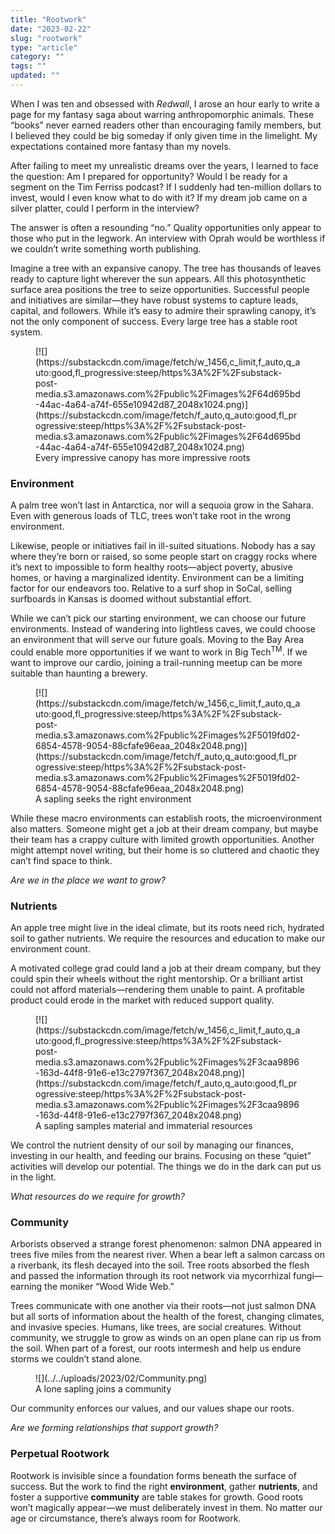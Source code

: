 ```yaml
---
title: "Rootwork"
date: "2023-02-22"
slug: "rootwork"
type: "article"
category: ""
tags: ""
updated: ""
---
```


When I was ten and obsessed with *Redwall*, I arose an hour early to write a page for my fantasy saga about warring anthropomorphic animals. These “books” never earned readers other than encouraging family members, but I believed they could be big someday if only given time in the limelight. My expectations contained more fantasy than my novels.

After failing to meet my unrealistic dreams over the years, I learned to face the question: Am I prepared for opportunity? Would I be ready for a segment on the Tim Ferriss podcast? If I suddenly had ten-million dollars to invest, would I even know what to do with it? If my dream job came on a silver platter, could I perform in the interview?

The answer is often a resounding “no.” Quality opportunities only appear to those who put in the legwork. An interview with Oprah would be worthless if we couldn’t write something worth publishing.

Imagine a tree with an expansive canopy. The tree has thousands of leaves ready to capture light wherever the sun appears. All this photosynthetic surface area positions the tree to seize opportunities. Successful people and initiatives are similar—they have robust systems to capture leads, capital, and followers. While it’s easy to admire their sprawling canopy, it’s not the only component of success. Every large tree has a stable root system.

<figure class="wp-block-image">[![](https://substackcdn.com/image/fetch/w_1456,c_limit,f_auto,q_auto:good,fl_progressive:steep/https%3A%2F%2Fsubstack-post-media.s3.amazonaws.com%2Fpublic%2Fimages%2F64d695bd-44ac-4a64-a74f-655e10942d87_2048x1024.png)](https://substackcdn.com/image/fetch/f_auto,q_auto:good,fl_progressive:steep/https%3A%2F%2Fsubstack-post-media.s3.amazonaws.com%2Fpublic%2Fimages%2F64d695bd-44ac-4a64-a74f-655e10942d87_2048x1024.png)<figcaption class="wp-element-caption">Every impressive canopy has more impressive roots</figcaption></figure>

### Environment

A palm tree won’t last in Antarctica, nor will a sequoia grow in the Sahara. Even with generous loads of TLC, trees won’t take root in the wrong environment.

Likewise, people or initiatives fail in ill-suited situations. Nobody has a say where they’re born or raised, so some people start on craggy rocks where it’s next to impossible to form healthy roots—abject poverty, abusive homes, or having a marginalized identity. Environment can be a limiting factor for our endeavors too. Relative to a surf shop in SoCal, selling surfboards in Kansas is doomed without substantial effort.

While we can’t pick our starting environment, we can choose our future environments. Instead of wandering into lightless caves, we could choose an environment that will serve our future goals. Moving to the Bay Area could enable more opportunities if we want to work in Big Tech<sup>TM</sup>. If we want to improve our cardio, joining a trail-running meetup can be more suitable than haunting a brewery.

<figure class="wp-block-image">[![](https://substackcdn.com/image/fetch/w_1456,c_limit,f_auto,q_auto:good,fl_progressive:steep/https%3A%2F%2Fsubstack-post-media.s3.amazonaws.com%2Fpublic%2Fimages%2F5019fd02-6854-4578-9054-88cfafe96eaa_2048x2048.png)](https://substackcdn.com/image/fetch/f_auto,q_auto:good,fl_progressive:steep/https%3A%2F%2Fsubstack-post-media.s3.amazonaws.com%2Fpublic%2Fimages%2F5019fd02-6854-4578-9054-88cfafe96eaa_2048x2048.png)<figcaption class="wp-element-caption">A sapling seeks the right environment</figcaption></figure>While these macro environments can establish roots, the microenvironment also matters. Someone might get a job at their dream company, but maybe their team has a crappy culture with limited growth opportunities. Another might attempt novel writing, but their home is so cluttered and chaotic they can’t find space to think.

*Are we in the place we want to grow?*

### Nutrients

An apple tree might live in the ideal climate, but its roots need rich, hydrated soil to gather nutrients. We require the resources and education to make our environment count.

A motivated college grad could land a job at their dream company, but they could spin their wheels without the right mentorship. Or a brilliant artist could not afford materials—rendering them unable to paint. A profitable product could erode in the market with reduced support quality.

<figure class="wp-block-image">[![](https://substackcdn.com/image/fetch/w_1456,c_limit,f_auto,q_auto:good,fl_progressive:steep/https%3A%2F%2Fsubstack-post-media.s3.amazonaws.com%2Fpublic%2Fimages%2F3caa9896-163d-44f8-91e6-e13c2797f367_2048x2048.png)](https://substackcdn.com/image/fetch/f_auto,q_auto:good,fl_progressive:steep/https%3A%2F%2Fsubstack-post-media.s3.amazonaws.com%2Fpublic%2Fimages%2F3caa9896-163d-44f8-91e6-e13c2797f367_2048x2048.png)<figcaption class="wp-element-caption">A sapling samples material and immaterial resources</figcaption></figure>We control the nutrient density of our soil by managing our finances, investing in our health, and feeding our brains. Focusing on these “quiet” activities will develop our potential. The things we do in the dark can put us in the light.

*What resources do we require for growth?*

### Community

Arborists observed a strange forest phenomenon: salmon DNA appeared in trees five miles from the nearest river. When a bear left a salmon carcass on a riverbank, its flesh decayed into the soil. Tree roots absorbed the flesh and passed the information through its root network via mycorrhizal fungi—earning the moniker “Wood Wide Web.”

Trees communicate with one another via their roots—not just salmon DNA but all sorts of information about the health of the forest, changing climates, and invasive species. Humans, like trees, are social creatures. Without community, we struggle to grow as winds on an open plane can rip us from the soil. When part of a forest, our roots intermesh and help us endure storms we couldn’t stand alone.

<figure class="wp-block-image size-large">![](../../uploads/2023/02/Community.png)<figcaption class="wp-element-caption">A lone sapling joins a community</figcaption></figure>Our community enforces our values, and our values shape our roots.

*Are we forming relationships that support growth?*

### Perpetual Rootwork

Rootwork is invisible since a foundation forms beneath the surface of success. But the work to find the right **environment**, gather **nutrients**, and foster a supportive **community** are table stakes for growth. Good roots won’t magically appear—we must deliberately invest in them. No matter our age or circumstance, there’s always room for Rootwork.